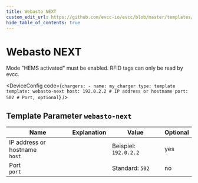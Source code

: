 ```yaml
---
title: Webasto NEXT
custom_edit_url: https://github.com/evcc-io/evcc/blob/master/templates/definition/charger/webasto-next.yaml
hide_table_of_contents: true
---
```



# Webasto NEXT

<div className="device-detail-container">
  <div className="device-detail-content">
    <DeviceFeatures features="rfid,sponsorship" />

Mode "HEMS activated" must be enabled. RFID tags can only be read by evcc.


<DeviceConfig code={`chargers:
    - name: my_charger
      type: template
      template: webasto-next
      host: 192.0.2.2 # IP address or hostname
      port: 502 # Port, optional`}  />
  </div>
  <div className="device-detail-icon">
    <evcc-icon
      type="charger"
      name="webasto-next"
      size="400px"
      alt="Webasto NEXT"
      className="device-detail-icon-img"
    ></evcc-icon>
  </div>
</div>

## Template Parameter `webasto-next`

| Name | Explanation | Value | Optional |
|-----------|-------------|-------|----------|
| IP address or hostname<br/>`host` |  | Beispiel: `192.0.2.2` | yes |
| Port<br/>`port` |  | Standard: `502` | no |

<SponsorshipRequired />

